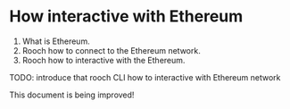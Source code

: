 # How interactive with Ethereum

1. What is Ethereum.
2. Rooch how to connect to the Ethereum network.
3. Rooch how to interactive with the Ethereum.


<Callout>
  TODO: introduce that rooch CLI how to interactive with Ethereum network

  This document is being improved!
</Callout>
